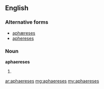 ==English==

===Alternative forms===
* [[aphæreses]]
* [[aphereses]]

===Noun===
'''aphaereses''' {{p}}

# {{plural of|[[aphaeresis#English|aphaeresis]]}}

[[ar:aphaereses]]
[[mg:aphaereses]]
[[my:aphaereses]]